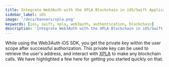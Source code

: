 ```yaml
---
title: Integrate Web3Auth with the XPLA Blockchain in iOS/Swift Applications
sidebar_label: iOS
image: '/docs/banners/xpla.png'
keywords: [ios, swift, xpla, web3auth, authentication, blockchain]
description: 'Integrate Web3Auth with the XPLA Blockchain in iOS/Swift Applications | Embedded Wallets'
---
```



<SEO
  title="Integrate Web3Auth with the XPLA Blockchain in iOS/Swift Applications"
  description="Integrate Web3Auth with the XPLA Blockchain in iOS/Swift Applications | Embedded Wallets"
  image="https://web3auth.io/docs/banners/xpla.png"
  slug="/embedded-wallets/connect-blockchain/evm/xpla/ios"
/>

While using the Web3Auth iOS SDK, you get the private key within the user scope after successful authorization. This private key can be used to retrieve the user's address, and interact with [XPLA](https://xpla.io/) to make any blockchain calls. We have highlighted a few here for getting you started quickly on that.

<EVMInteraction />

